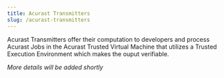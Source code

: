 ```yaml
---
title: Acurast Transmitters
slug: /acurast-transmitters
---
```


Acurast Transmitters offer their computation to developers and process Acurast Jobs in the Acurast Trusted Virtual Machine that utilizes a Trusted Execution Environment which makes the ouput verifiable.

_More details will be added shortly_
